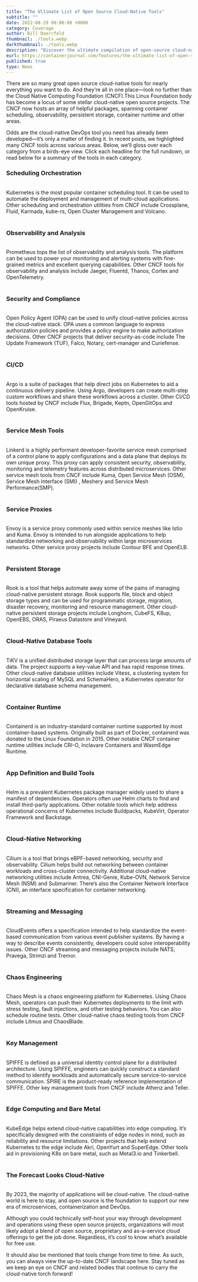 ---
title: "The Ultimate List of Open Source Cloud-Native Tools"
subtitle: ""
date: 2022-08-29 00:00:08 +0000
category: Coverage
author: Bill Doerrfeld
thumbnail: ./tools.webp
darkthumbnail: ./tools.webp
description: "Discover the ultimate compilation of open-source cloud-native tools curated by the Cloud Native Computing Foundation (CNCF). From scheduling and observability to security, CI/CD, service mesh, and edge computing, explore a comprehensive range of tools revolutionizing the cloud-native landscape"
eurl: https://containerjournal.com/features/the-ultimate-list-of-open-source-cloud-native-tools/
published: true
type: News
---

<NewsWrapper>

<div className="test">

There are so many great open source cloud-native tools for nearly everything you want to do.
And they’re all in one place—look no further than the Cloud Native Computing Foundation (CNCF).This Linux Foundation body has become a locus of some stellar cloud-native open source projects. The CNCF now hosts an array of helpful packages, spanning container scheduling, observability, persistent storage, container runtime and other areas.

Odds are the cloud-native DevOps tool you need has already been developed—it’s only a matter of finding it. In recent posts, we highlighted many CNCF tools across various areas. Below, we’ll gloss over each category from a birds-eye view. Click each headline for the full rundown, or read below for a summary of the tools in each category.

### Scheduling  Orchestration
<br />
Kubernetes is the most popular container scheduling tool. It can be used to automate the deployment and management of multi-cloud applications. Other scheduling and orchestration utilities from CNCF include Crossplane, Fluid, Karmada, kube-rs, Open Cluster Management and Volcano.
<br /> <br />

### Observability and Analysis
<br />
Prometheus tops the list of observability and analysis tools. The platform can be used to power your monitoring and alerting systems with fine-grained metrics and excellent querying capabilities. Other CNCF tools for observability and analysis include Jaeger, Fluentd, Thanos, Cortex and OpenTelemetry.
<br /> <br />

### Security and Compliance
<br />
Open Policy Agent (OPA) can be used to unify cloud-native policies across the cloud-native stack. OPA uses a common language to express authorization policies and provides a policy engine to make authorization decisions. Other CNCF projects that deliver security-as-code include The Update Framework (TUF), Falco, Notary, cert-manager and Curiefense.
<br /> <br />

### CI/CD
<br />
Argo is a suite of packages that help direct jobs on Kubernetes to aid a continuous delivery pipeline. Using Argo, developers can create multi-step custom workflows and share these workflows across a cluster. Other CI/CD tools hosted by CNCF include Flux, Brigade, Keptn, OpenGitOps and OpenKruise.
<br /> <br />

### Service Mesh Tools
<br />
Linkerd is a highly performant developer-favorite service mesh comprised of a control plane to apply configurations and a data plane that deploys its own unique proxy. This proxy can apply consistent security, observability, monitoring and telemetry features across distributed microservices. Other service mesh tools from CNCF include Kuma, Open Service Mesh (OSM), <Link to="/projects/service-mesh-interface-conformance">Service Mesh Interface (SMI) </Link> , <Link to="/meshery">Meshery</Link> and <Link to="/projects/cloud-native-performance">Service Mesh Performance(SMP)</Link>.
<br /> <br />

### Service Proxies
<br />
Envoy is a service proxy commonly used within service meshes like Istio and Kuma. Envoy is intended to run alongside applications to help standardize networking and observability within large microservices networks. Other service proxy projects include Contour BFE and OpenELB.
<br /> <br />

### Persistent Storage
<br />
Rook is a tool that helps automate away some of the pains of managing cloud-native persistent storage. Rook supports file, block and object storage types and can be used for programmatic storage, migration, disaster recovery, monitoring and resource management. Other cloud-native persistent storage projects include Longhorn, CubeFS, K8up, OpenEBS, ORAS, Piraeus Datastore and Vineyard.
<br /> <br />

### Cloud-Native Database Tools
<br />
TiKV is a unified distributed storage layer that can process large amounts of data. The project supports a key-value API and has rapid response times. Other cloud-native database utilities include Vitess, a clustering system for horizontal scaling of MySQL and SchemaHero, a Kubernetes operator for declarative database schema management.
<br /> <br />

### Container Runtime
<br />
Containerd is an industry-standard container runtime supported by most container-based systems. Originally built as part of Docker, containerd was donated to the Linux Foundation in 2015. Other notable CNCF container runtime utilities include CRI-O, Inclavare Containers and WasmEdge Runtime.
<br /> <br />

### App Definition and Build Tools
<br />
Helm is a prevalent Kubernetes package manager widely used to share a manifest of dependencies. Operators often use Helm charts to find and install third-party applications. Other notable tools which help address operational concerns of Kubernetes include Buildpacks, KubeVirt, Operator Framework and Backstage.
<br /> <br />

### Cloud-Native Networking
<br />
Cilium is a tool that brings eBPF-based networking, security and observability. Cilium helps build out networking between container workloads and cross-cluster connectivity. Additional cloud-native networking utilities include Antrea, CNI-Genie, Kube-OVN, Network Service Mesh (NSM) and Submariner. There’s also the Container Network Interface (CNI), an interface specification for container networking.
<br /> <br />

### Streaming and Messaging
<br />
CloudEvents offers a specification intended to help standardize the event-based communication from various event publisher systems. By having a way to describe events consistently, developers could solve interoperability issues. Other CNCF streaming and messaging projects include NATS, Pravega, Strimzi and Tremor.
<br /> <br />

### Chaos Engineering
<br />
Chaos Mesh is a chaos engineering platform for Kubernetes. Using Chaos Mesh, operators can push their Kubernetes deployments to the limit with stress testing, fault injections, and other testing behaviors. You can also schedule routine tests. Other cloud-native chaos testing tools from CNCF include Litmus and ChaosBlade.
<br /> <br />

### Key Management
<br />
SPIFFE is defined as a universal identity control plane for a distributed architecture. Using SPIFFE, engineers can quickly construct a standard method to identify workloads and automatically secure service-to-service communication. SPIRE is the product-ready reference implementation of SPIFFE. Other key management tools from CNCF include Athenz and Teller.
<br /> <br />

### Edge Computing and Bare Metal
<br />
KubeEdge helps extend cloud-native capabilities into edge computing. It’s specifically designed with the constraints of edge nodes in mind, such as reliability and resource limitations. Other projects that help extend Kubernetes to the edge include Akri, OpenYurt and SuperEdge. Other tools aid in provisioning K8s on bare metal, such as Metal3.io and Tinkerbell.
<br /> <br />

### The Forecast Looks Cloud-Native
<br />
By 2023, the <Link to="https://containerjournal.com/features/majority-of-apps-will-use-cloud-native-development-by-2023/">majority of applications will be cloud-native</Link>. The cloud-native world is here to stay, and open source is the foundation to support our new era of microservices, containerization and DevOps.

Although you could technically self-host your way through development and operations using these open source projects, organizations will most likely adopt a blend of open source, proprietary and as-a-service cloud offerings to get the job done. Regardless, it’s cool to know what’s available for free use.

It should also be mentioned that tools change from time to time. As such, you can always view the up-to-date CNCF landscape here. Stay tuned as we keep an eye on CNCF and related bodies that continue to carry the cloud-native torch forward!
</div>

</NewsWrapper>
